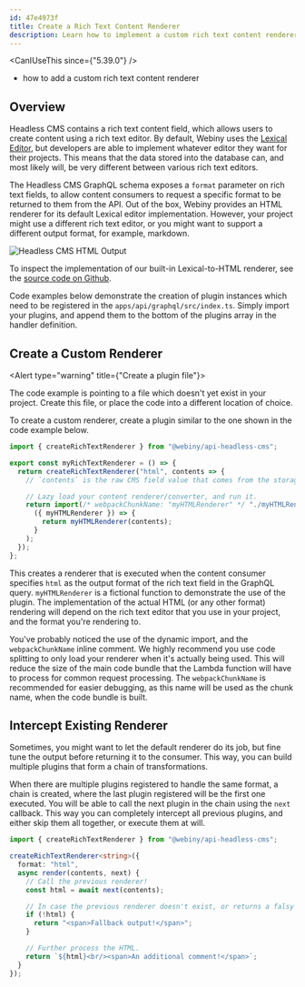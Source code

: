 ```yaml
---
id: 47e4973f
title: Create a Rich Text Content Renderer
description: Learn how to implement a custom rich text content renderer, or enhance the default one.
---
```



<CanIUseThis since={"5.39.0"} />

<WhatYouWillLearn>

- how to add a custom rich text content renderer

</WhatYouWillLearn>

## Overview

Headless CMS contains a rich text content field, which allows users to create content using a rich text editor. By default, Webiny uses the [Lexical Editor](https://lexical.dev/), but developers are able to implement whatever editor they want for their projects. This means that the data stored into the database can, and most likely will, be very different between various rich text editors.

The Headless CMS GraphQL schema exposes a `format` parameter on rich text fields, to allow content consumers to request a specific format to be returned to them from the API. Out of the box, Webiny provides an HTML renderer for its default Lexical editor implementation. However, your project might use a different rich text editor, or you might want to support a different output format, for example, markdown.

<Image src={hcmsRteHtmlOutput} alt="Headless CMS HTML Output" />

To inspect the implementation of our built-in Lexical-to-HTML renderer, see the [source code on Github](https://github.com/webiny/webiny-js/blob/v5.39.0/packages/api-headless-cms/src/htmlRenderer/createLexicalHTMLRenderer.ts).

<Alert type="warning" title="Plugin Registration">

Code examples below demonstrate the creation of plugin instances which need to be registered in the `apps/api/graphql/src/index.ts`. Simply import your plugins, and append them to the bottom of the plugins array in the handler definition.

</Alert>

## Create a Custom Renderer

<Alert type="warning" title={"Create a plugin file"}>

The code example is pointing to a file which doesn't yet exist in your project. Create this file, or place the code into a different location of choice.

</Alert>

To create a custom renderer, create a plugin similar to the one shown in the code example below.

```ts apps/api/graphql/src/plugins/richTextRenderer.ts
import { createRichTextRenderer } from "@webiny/api-headless-cms";

export const myRichTextRenderer = () => {
  return createRichTextRenderer("html", contents => {
    // `contents` is the raw CMS field value that comes from the storage layer.

    // Lazy load your content renderer/converter, and run it.
    return import(/* webpackChunkName: "myHTMLRenderer" */ "./myHTMLRenderer").then(
      ({ myHTMLRenderer }) => {
        return myHTMLRenderer(contents);
      }
    );
  });
};
```

This creates a renderer that is executed when the content consumer specifies `html` as the output format of the rich text field in the GraphQL query. `myHTMLRenderer` is a fictional function to demonstrate the use of the plugin. The implementation of the actual HTML (or any other format) rendering will depend on the rich text editor that you use in your project, and the format you're rendering to.

You've probably noticed the use of the dynamic import, and the `webpackChunkName` inline comment. We highly recommend you use code splitting to only load your renderer when it's actually being used. This will reduce the size of the main code bundle that the Lambda function will have to process for common request processing. The `webpackChunkName` is recommended for easier debugging, as this name will be used as the chunk name, when the code bundle is built.

## Intercept Existing Renderer

Sometimes, you might want to let the default renderer do its job, but fine tune the output before returning it to the consumer. This way, you can build multiple plugins that form a chain of transformations. 

When there are multiple plugins registered to handle the same format, a chain is created, where the last plugin registered will be the first one executed. You will be able to call the next plugin in the chain using the `next` callback. This way you can completely intercept all previous plugins, and either skip them all together, or execute them at will.

```ts
import { createRichTextRenderer } from "@webiny/api-headless-cms";

createRichTextRenderer<string>({
  format: "html",
  async render(contents, next) {
    // Call the previous renderer!
    const html = await next(contents);

    // In case the previous renderer doesn't exist, or returns a falsy value, return a fallback HTML value.
    if (!html) {
      return "<span>Fallback output!</span>";
    }

    // Further process the HTML.
    return `${html}<br/><span>An additional comment!</span>`;
  }
});
```
